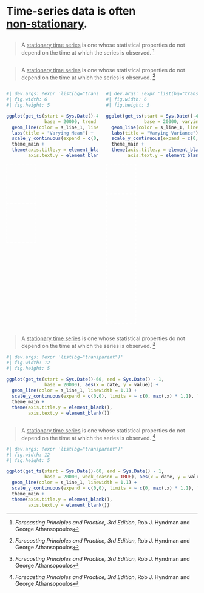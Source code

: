
# Time-series data is often<br>[non-stationary]{.underline}. {background-color="#0816647C"}

## {background-color="#0816647C" transition="none" auto-animate=true}

::: {data-id="quote_1" .v-center-container}
> A [stationary time series]{.underline} is one whose statistical properties do not depend on the time at which the series is observed. [^1] 
:::

[^1]: *Forecasting Principles and Practice, 3rd Edition*, Rob J. Hyndman and George Athansopoulos


## {background-color="#0816647C" transition="none" auto-animate=true}

::: {data-id="quote_1"}
> A [stationary time series]{.underline} is one whose statistical properties do not depend on the time at which the series is observed. [^1] 
:::

:::: {.columns}
::: {.column width="50%"}
::: {.fragment}
```r
#| dev.args: !expr 'list(bg="transparent")'
#| fig.width: 6
#| fig.height: 5

ggplot(get_ts(start = Sys.Date()-45, end = Sys.Date() - 1,
              base = 20000, trend = 0.5), aes(x = date, y = value)) +
  geom_line(color = s_line_1, linewidth = 1.1) +
  labs(title = "Varying Mean") +
  scale_y_continuous(expand = c(0,0), limits = ~ c(0, max(.x) * 1.1), label = comma) +
  theme_main +
  theme(axis.title.y = element_blank(),
        axis.text.y = element_blank())

```

::: {.fragment .absolute top=275 left=70 style="width: 75px; height: 100px; border: 2px dashed #FFF;"}
:::

::: {.fragment .absolute top=220 left=300 style="width: 75px; height: 100px; border: 2px dashed #FFF;"}
:::

:::
:::
::: {.column width="50%"}
::: {.fragment}
```r
#| dev.args: !expr 'list(bg="transparent")'
#| fig.width: 6
#| fig.height: 5

ggplot(get_ts(start = Sys.Date()-45, end = Sys.Date() - 1,
              base = 20000, varying_variance = TRUE), aes(x = date, y = value)) +
  geom_line(color = s_line_1, linewidth = 1.1) +
  labs(title = "Varying Variance") +
  scale_y_continuous(expand = c(0,0), limits = ~ c(0, max(.x) * 1.1), label = comma) +
  theme_main +
  theme(axis.title.y = element_blank(),
        axis.text.y = element_blank())
```

::: {.fragment .absolute top=370 left=600 style="width: 75px; height: 75px; border: 2px dashed #FFF;"}
:::

::: {.fragment .absolute top=225 left=880 style="width: 75px; height: 340px; border: 2px dashed #FFF;"}
:::

:::
:::
::::

## {background-color="#0816647C" transition="none"}

> A [stationary time series]{.underline} is one whose statistical properties do not depend on the time at which the series is observed. [^1]

[^1]: *Forecasting Principles and Practice, 3rd Edition*, Rob J. Hyndman and George Athansopoulos

```r
#| dev.args: !expr 'list(bg="transparent")'
#| fig.width: 12
#| fig.height: 5

ggplot(get_ts(start = Sys.Date()-60, end = Sys.Date() - 1,
              base = 20000), aes(x = date, y = value)) +
  geom_line(color = s_line_1, linewidth = 1.1) +
  scale_y_continuous(expand = c(0,0), limits = ~ c(0, max(.x) * 1.1), label = comma) +
  theme_main +
  theme(axis.title.y = element_blank(),
        axis.text.y = element_blank())
```

## {background-color="#0816647C" transition="none"}

> A [stationary time series]{.underline} is one whose statistical properties do not depend on the time at which the series is observed. [^1]

[^1]: *Forecasting Principles and Practice, 3rd Edition*, Rob J. Hyndman and George Athansopoulos

```r
#| dev.args: !expr 'list(bg="transparent")'
#| fig.width: 12
#| fig.height: 5

ggplot(get_ts(start = Sys.Date()-60, end = Sys.Date() - 1,
              base = 20000, week_season = TRUE), aes(x = date, y = value)) +
  geom_line(color = s_line_1, linewidth = 1.1) +
  scale_y_continuous(expand = c(0,0), limits = ~ c(0, max(.x) * 1.1), label = comma) +
  theme_main +
  theme(axis.title.y = element_blank(),
        axis.text.y = element_blank())
```
